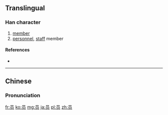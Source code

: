 {{also|員}}
==Translingual==

===Han character===
{{Han char|rn=30|rad=口|as=04|sn=7|four=|canj=口月人 (RBO)|ids=⿱[[口]][[贝]]}}

# [[member]]
# [[personnel]], [[staff]] member

====References====
* {{Han ref|kx=0181.191|hdz=10589.030|uh=5458|ud=21592}}

----

==Chinese==
{{zh-hanzi-box|员|[[員]]}}

===Pronunciation===
{{zh-pron
|m=yuán,yùn
|c=jyun4
|mn=oân
|h=
|w=
|mc=y
|oc=y
|ma=|ma2=
|cat=n
}}

[[fr:员]]
[[ko:员]]
[[mg:员]]
[[ja:员]]
[[pl:员]]
[[zh:员]]